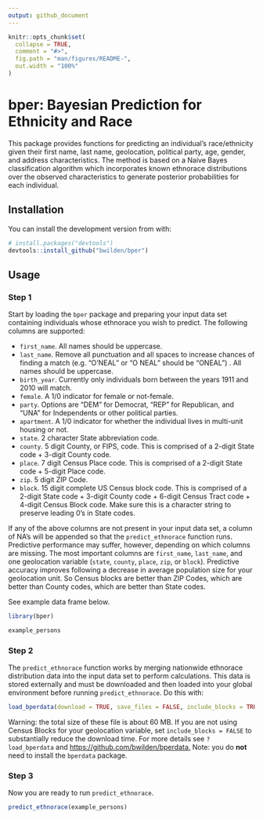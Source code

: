 ```yaml
---
output: github_document
---
```


<!-- README.md is generated from README.Rmd. Please edit that file -->

```r
knitr::opts_chunk$set(
  collapse = TRUE,
  comment = "#>",
  fig.path = "man/figures/README-",
  out.width = "100%"
)
```

# bper: Bayesian Prediction for Ethnicity and Race

<!-- badges: start -->

<!-- badges: end -->

This package provides functions for predicting an individual's race/ethnicity given their first name, last name, geolocation, political party, age, gender, and address characteristics. The method is based on a Naive Bayes classification algorithm which incorporates known ethnorace distributions over the observed characteristics to generate posterior probabilities for each individual.

## Installation

You can install the development version from with:

``` r
# install.packages("devtools")
devtools::install_github("bwilden/bper")
```

## Usage

### Step 1

Start by loading the `bper` package and preparing your input data set containing individuals whose ethnorace you wish to predict. The following columns are supported:

-   `first_name`. All names should be uppercase.
-   `last_name`. Remove all punctuation and all spaces to increase chances of finding a match (e.g. "O'NEAL" or "O NEAL" should be "ONEAL") . All names should be uppercase.
-   `birth_year`. Currently only individuals born between the years 1911 and 2010 will match.
-   `female`. A 1/0 indicator for female or not-female.
-   `party`. Options are "DEM" for Democrat, "REP" for Republican, and "UNA" for Independents or other political parties.
-   `apartment`. A 1/0 indicator for whether the individual lives in multi-unit housing or not.
-   `state`. 2 character State abbreviation code.
-   `county`. 5 digit County, or FIPS, code. This is comprised of a 2-digit State code + 3-digit County code.
-   `place`. 7 digit Census Place code. This is comprised of a 2-digit State code + 5-digit Place code.
-   `zip`. 5 digit ZIP Code.
-   `block`. 15 digit complete US Census block code. This is comprised of a 2-digit State code + 3-digit County code + 6-digit Census Tract code + 4-digit Census Block code. Make sure this is a character string to preserve leading 0's in State codes.

If any of the above columns are not present in your input data set, a column of NA's will be appended so that the `predict_ethnorace` function runs. Predictive performance may suffer, however, depending on which columns are missing. The most important columns are `first_name`, `last_name`, and one geolocation variable (`state`, `county`, `place`, `zip`, or `block`). Predictive accuracy improves following a decrease in average population size for your geolocation unit. So Census blocks are better than ZIP Codes, which are better than County codes, which are better than State codes.

See example data frame below.

```r
library(bper)

example_persons
```

### Step 2

The `predict_ethnorace` function works by merging nationwide ethnorace distribution data into the input data set to perform calculations. This data is stored externally and must be downloaded and then loaded into your global environment before running `predict_ethnorace`. Do this with:

```r
load_bperdata(download = TRUE, save_files = FALSE, include_blocks = TRUE)
```

Warning: the total size of these file is about 60 MB. If you are not using Census Blocks for your geolocation variable, set `include_blocks = FALSE` to substantially reduce the download time. For more details see `?load_bperdata` and <https://github.com/bwilden/bperdata.> Note: you do **not** need to install the `bperdata` package.

### Step 3

Now you are ready to run `predict_ethnorace`.

```r
predict_ethnorace(example_persons)
```
